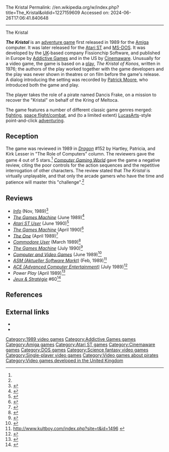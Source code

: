 The Kristal
Permalink: //en.wikipedia.org/w/index.php?title=The_Kristal&oldid=1227159609
Accessed on: 2024-06-26T17:06:41.840648



------
The Kristal
{{Short description|1989 video game}}
{{Infobox video game
|title = The Kristal
|image = The Kristal Coverart.png
|developer = Fissionchip Software
|publisher = [[Addictive Games]]<br />[[Cinemaware]]
|director = Michael Sutin
|producer = Mark Pearce
|designer = Rodney Wyatt<br />Michael Sutin
|programmer = Alan Butcher
|artist = Michael Haigh
|writer = Michael Sutin
|composer = Rodney Wyatt<br />Mickey Keen
|engine = 
|released = {{Video game release|NA|1989|EU|1989}}
|genre = [[Adventure game]]
|modes = [[Single-player video game|Single-player]]
|platforms = [[Amiga]], [[Atari ST]], [[MS-DOS]]
}}

'''''The Kristal''''' is an [[adventure game]] first released in 1989 for the [[Amiga]] computer. It was later released for the [[Atari ST]] and [[MS-DOS]]. It was developed by the [[UK]]-based company Fissionchip Software, and published in Europe by [[Addictive Games]] and in the US by [[Cinemaware]]. Unusually for a video game, the game is based on a [[Play (theatre)|play]], ''The Kristal of Konos'', written in 1976; the authors of the play worked together with the game developers and the play was never shown in theatres or on film before the game's release. A dialog introducing the setting was recorded by [[Patrick Moore]], who introduced both the game and play.

The player takes the role of a pirate named Dancis Frake, on a mission to recover the "Kristal" on behalf of the Kring<!-- typo?  Really "Kring", not "King"?--> of Meltoca.

The game features a number of different classic game genres merged: [[fighting game|fighting]], [[Space flight simulator game|space flight/combat]], and (to a limited extent) [[LucasArts]]-style point-and-click [[adventure game|adventuring]].

==Reception==
The game was reviewed in 1989 in ''[[Dragon (magazine)|Dragon]]'' #152 by Hartley, Patricia, and Kirk Lesser in "The Role of Computers" column. The reviewers gave the game 4{{frac|1|2}} out of 5 stars.<ref name="Dragon152"/> ''[[Computer Gaming World]]'' gave the game a negative review, citing the poor controls for the action sequences and the repetitive interrogation of other characters. The review stated that ''The Kristal'' is virtually unplayable, and that only the arcade gamers who have the time and patience will master this "challenge".<ref name="CGW"/>

==Reviews==
* ''[[.info (magazine)|Info]]'' (Nov, 1989)<ref>{{Cite web|url=https://archive.org/details/info-magazine-29/Info_Issue_29_1989_Nov_Dec/page/n58/mode/2up|title = Info Magazine Issue 29}}</ref>
* ''[[The Games Machine]]'' (June 1989)<ref>{{Cite web|url=https://archive.org/details/the-games-machine-19/page/n48/mode/2up|title=The Games Machine Issue 19}}</ref>
* ''[[Atari ST User]]'' (June 1990)<ref>{{Cite web|url=http://www.atarimania.com/atari-magazine-issue-atari-st-user-vol-5-no-04_1141.html|title = Atari ST User (Vol. 5, No. 04) - June - 1990: Atari magazine scans, PDF}}</ref>
* ''[[The Games Machine]]'' (April 1990)<ref>{{Cite web|url=https://archive.org/details/the-games-machine-29/page/n51/mode/2up|title=The Games Machine Issue 29}}</ref>
* ''[[The One (magazine)|The One]]'' (April 1989)<ref>{{Cite web|url=https://archive.org/details/theone-magazine-07/page/n40/mode/2up|title = TheOne Magazine Issue 07|date = April 1989}}</ref>
* ''[[Commodore User]]'' (March 1989)<ref>{{Cite web|url=https://archive.org/details/commodore-user-magazine-66/page/n17/mode/2up|title=Commodore User Magazine Issue 66|date=March 1989}}</ref>
* ''[[The Games Machine]]'' (July 1990)<ref>{{Cite web|url=https://archive.org/details/the-games-machine-32/page/n49/mode/2up|title=The Games Machine Issue 32}}</ref>
* ''[[Computer and Video Games]]'' (June 1989)<ref>{{Cite web|url=https://archive.org/details/cvg-magazine-092/page/n39/mode/2up|title = CVG Magazine Issue 092|date = June 1989}}</ref>
* ''[[ASM (Aktueller Software Markt)]]'' (Feb, 1989)<ref>http://www.kultboy.com/index.php?site=t&id=1496 {{Bare URL inline|date=August 2022}}</ref>
* ''[[ACE (Advanced Computer Entertainment)]]'' (July 1989)<ref>{{Cite web|url=https://archive.org/details/ace-magazine-22/page/n52/mode/2up|title = ACE Magazine Issue 22|date = July 1989}}</ref>
* ''Power Play'' (April 1989)<ref>{{Cite web|url=http://www.kultpower.de/archiv/heft_powerplay_1989-05_seite22|title = Kultpower Archiv: Komplettscan Powerplay 5/1989}}</ref>
* ''[[:fr:Jeux et Stratégie|Jeux & Stratégie]]'' #60<ref>{{cite web | url=https://archive.org/details/jeux-et-strategie-60/page/80/mode/2up | title=Jeux & stratégie 60 | date=July 1989}}</ref>

==References==
{{reflist|refs=
<ref name="Dragon152">{{cite journal
|title=The Role of Computers
|last1=Lesser|last2=Lesser|last3=Lesser|first1=Hartley|first2=Patricia|first3=Kirk
|journal=Dragon
|issue=152
|date=December 1989
|pages=64–70}}</ref>

<ref name="CGW">{{citation | date = October 1989 | last = Wagner | first = Roy | magazine = [[Computer Gaming World]] | title = The Kristal | pages = 56–57 | issue=64}}</ref>
}}

==External links==
* {{MobyGames|id=/kristal}}
* {{abime|id=2600}}

{{Cinemaware}}

{{DEFAULTSORT:Kristal}}
[[Category:1989 video games]]
[[Category:Addictive Games games]]
[[Category:Amiga games]]
[[Category:Atari ST games]]
[[Category:Cinemaware games]]
[[Category:DOS games]]
[[Category:Science fantasy video games]]
[[Category:Single-player video games]]
[[Category:Video games about pirates]]
[[Category:Video games developed in the United Kingdom]]


{{videogame-stub}}